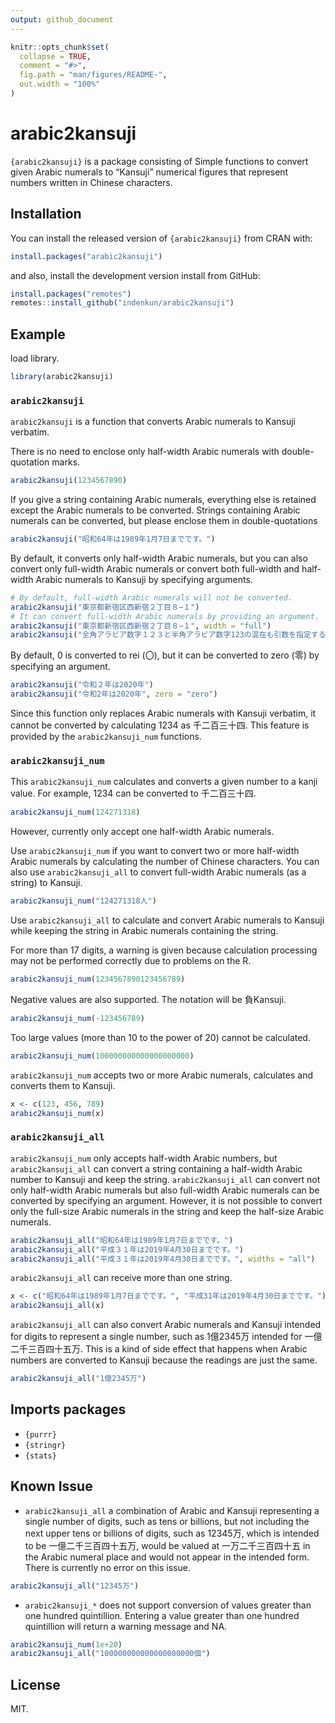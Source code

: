 ```yaml
---
output: github_document
---
```


<!-- README.md is generated from README.Rmd. Please edit that file -->

```r
knitr::opts_chunk$set(
  collapse = TRUE,
  comment = "#>",
  fig.path = "man/figures/README-",
  out.width = "100%"
)
```

# arabic2kansuji

<!-- badges: start -->
<!-- badges: end -->

`{arabic2kansuji}` is a package consisting of Simple functions to convert given Arabic numerals to "Kansuji" numerical figures that represent numbers written in Chinese characters.

## Installation

You can install the released version of `{arabic2kansuji}` from CRAN with:

```r
install.packages("arabic2kansuji")
```

and also, install the development version install from GitHub:

``` r
install.packages("remotes")
remotes::install_github("indenkun/arabic2kansuji")
```

## Example

load library.

```r
library(arabic2kansuji)
```

### `arabic2kansuji`

`arabic2kansuji` is a function that converts Arabic numerals to Kansuji verbatim.

There is no need to enclose only half-width Arabic numerals with double-quotation marks.

```r
arabic2kansuji(1234567890)
```

If you give a string containing Arabic numerals, everything else is retained except the Arabic numerals to be converted. Strings containing Arabic numerals can be converted, but please enclose them in double-quotations

```r
arabic2kansuji("昭和64年は1989年1月7日までです。")
```

By default, it converts only half-width Arabic numerals, but you can also convert only full-width Arabic numerals or convert both full-width and half-width Arabic numerals to Kansuji by specifying arguments.

```r
# By default, full-width Arabic numerals will not be converted.
arabic2kansuji("東京都新宿区西新宿２丁目８−１")
# It can convert full-width Arabic numerals by providing an argument.
arabic2kansuji("東京都新宿区西新宿２丁目８−１", width = "full")
arabic2kansuji("全角アラビア数字１２３と半角アラビア数字123の混在も引数を指定すると変換できます。", width = "all")
```

By default, 0 is converted to rei (〇), but it can be converted to zero (零) by specifying an argument.

```r
arabic2kansuji("令和２年は2020年")
arabic2kansuji("令和2年は2020年", zero = "zero")
```

Since this function only replaces Arabic numerals with Kansuji verbatim, it cannot be converted by calculating 1234 as 千二百三十四. This feature is provided by the `arabic2kansuji_num` functions.

### `arabic2kansuji_num`

This `arabic2kansuji_num` calculates and converts a given number to a kanji value. For example, 1234 can be converted to 千二百三十四.

```r
arabic2kansuji_num(124271318)
```

However, currently only accept one half-width Arabic numerals.

Use `arabic2kansuji_num` if you want to convert two or more half-width Arabic numerals by calculating the number of Chinese characters. You can also use `arabic2kansuji_all` to convert full-width Arabic numerals (as a string) to Kansuji.

```r
arabic2kansuji_num("124271318人")
```

Use `arabic2kansuji_all` to calculate and convert Arabic numerals to Kansuji while keeping the string in Arabic numerals containing the string.

For more than 17 digits, a warning is given because calculation processing may not be performed correctly due to problems on the R.

```r
arabic2kansuji_num(1234567890123456789)
```

Negative values are also supported. The notation will be 負Kansuji.

```r
arabic2kansuji_num(-123456789)
```

Too large values (more than 10 to the power of 20) cannot be calculated.

```r
arabic2kansuji_num(100000000000000000000)
```

`arabic2kansuji_num` accepts two or more Arabic numerals, calculates and converts them to Kansuji.

```r
x <- c(123, 456, 789)
arabic2kansuji_num(x)
```

### `arabic2kansuji_all`

`arabic2kansuji_num` only accepts half-width Arabic numbers, but `arabic2kansuji_all` can convert a string containing a half-width Arabic number to Kansuji and keep the string. `arabic2kansuji_all` can convert not only half-width Arabic numerals but also full-width Arabic numerals can be converted by specifying an argument. However, it is not possible to convert only the full-size Arabic numerals in the string and keep the half-size Arabic numerals.

```r
arabic2kansuji_all("昭和64年は1989年1月7日までです。")
arabic2kansuji_all("平成３１年は2019年4月30日までです。")
arabic2kansuji_all("平成３１年は2019年4月30日までです。", widths = "all")
```

`arabic2kansuji_all` can receive more than one string.

```r
x <- c("昭和64年は1989年1月7日までです。", "平成31年は2019年4月30日までです。")
arabic2kansuji_all(x)
```

`arabic2kansuji_all` can also convert Arabic numerals and Kansuji intended for digits to represent a single number, such as 1億2345万 intended for 一億二千三百四十五万. This is a kind of side effect that happens when Arabic numbers are converted to Kansuji because the readings are just the same.

```r
arabic2kansuji_all("1億2345万")
```

## Imports packages

* `{purrr}`
* `{stringr}`
* `{stats}`

## Known Issue

* `arabic2kansuji_all` a combination of Arabic and Kansuji representing a single number of digits, such as tens or billions, but not including the next upper tens or billions of digits, such as 12345万, which is intended to be 一億二千三百四十五万, would be valued at 一万二千三百四十五 in the Arabic numeral place and would not appear in the intended form. There is currently no error on this issue.

```r
arabic2kansuji_all("12345万")
```

* `arabic2kansuji_*` does not support conversion of values greater than one hundred quintillion. Entering a value greater than one hundred quintillion will return a warning message and NA.

```r
arabic2kansuji_num(1e+20)
arabic2kansuji_all("100000000000000000000個")
```

## License

MIT.
